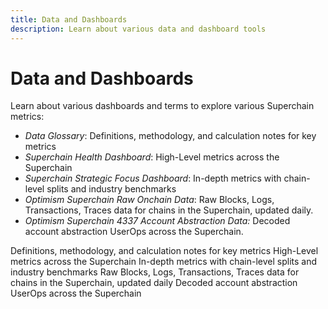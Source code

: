 ```yaml
---
title: Data and Dashboards
description: Learn about various data and dashboard tools
---
```


# Data and Dashboards

Learn about various dashboards and terms to explore various Superchain metrics:

*   *Data Glossary*: Definitions, methodology, and calculation notes for key metrics
*   *Superchain Health Dashboard*: High-Level metrics across the Superchain
*   *Superchain Strategic Focus Dashboard*: In-depth metrics with chain-level splits and industry benchmarks
*   *Optimism Superchain Raw Onchain Data*: Raw Blocks, Logs, Transactions, Traces data for chains in the Superchain, updated daily.
*   *Optimism Superchain 4337 Account Abstraction Data:* Decoded account abstraction UserOps across the Superchain.

<CardGroup cols={2}>
  <Card title="Data Glossary" href="/app-developers/tools/data-and-dashboards/data-glossary" icon="book-open">
    Definitions, methodology, and calculation notes for key metrics
  </Card>
  <Card title="Superchain Health Dashboard" href="https://docs.google.com/spreadsheets/d/1f-uIW_PzlGQ_XFAmsf9FYiUf0N9l_nePwDVrw0D5MXY/edit?gid=192497306#gid=192497306" icon="chart-line">
    High-Level metrics across the Superchain
  </Card>
  <Card title="Superchain Strategic Focus Dashboard" href="https://app.hex.tech/61bffa12-d60b-484c-80b9-14265e268538/app/d28726b2-ff11-4f94-8a9f-6bb0a86f4b46/latest" icon="chart-mixed">
    In-depth metrics with chain-level splits and industry benchmarks
  </Card>
  <Card title="Optimism Superchain Raw Onchain Data" href="https://console.cloud.google.com/bigquery/analytics-hub/exchanges/projects/523274563936/locations/us/dataExchanges/optimism_192d403716e/listings/optimism_superchain_raw_onchain_data_192fdc72e35" icon="database">
    Raw Blocks, Logs, Transactions, Traces data for chains in the Superchain, updated daily
  </Card>
  <Card title="Optimism Superchain 4337 Account Abstraction Data" href="https://console.cloud.google.com/bigquery/analytics-hub/exchanges/projects/523274563936/locations/us/dataExchanges/optimism_192d403716e/listings/optimism_superchain_4337_account_abstraction_data_1954d8919e1" icon="cube">
    Decoded account abstraction UserOps across the Superchain
  </Card>
</CardGroup>
